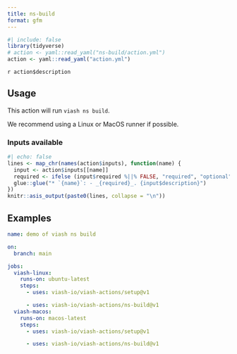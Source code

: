 ```yaml
---
title: ns-build
format: gfm
---
```


```r
#| include: false
library(tidyverse)
# action <- yaml::read_yaml("ns-build/action.yml")
action <- yaml::read_yaml("action.yml")
```

`r action$description`

## Usage

This action will run `viash ns build`.

We recommend using a Linux or MacOS runner if possible.

### Inputs available

```r
#| echo: false
lines <- map_chr(names(action$inputs), function(name) {
  input <- action$inputs[[name]]
  required <- ifelse (input$required %||% FALSE, "required", "optional")
  glue::glue("* `{name}`: - _{required}_. {input$description}")
})
knitr::asis_output(paste0(lines, collapse = "\n"))
```

## Examples

```yaml
name: demo of viash ns build

on: 
  branch: main

jobs:
  viash-linux:
    runs-on: ubuntu-latest
    steps:
      - uses: viash-io/viash-actions/setup@v1

      - uses: viash-io/viash-actions/ns-build@v1
  viash-macos:
    runs-on: macos-latest
    steps:
      - uses: viash-io/viash-actions/setup@v1

      - uses: viash-io/viash-actions/ns-build@v1
```

